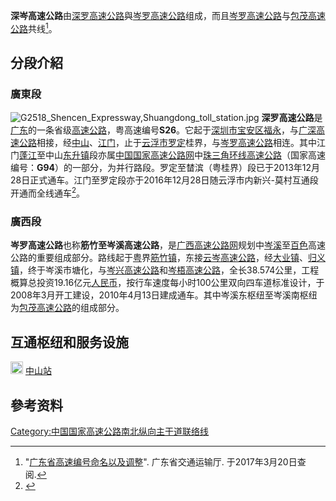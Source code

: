{{中国高速公路信息框
| 编号 = G2518
| 名称 = 深圳—岑溪高速公路
| 自定头部 = [[File:China_Expwy_G2518_sign_with_name.svg|152px]]
| 地圖 = 
| 路線簡稱 = 深岑
| 最近通車日期 = 2016年12月28日
| 规划总里程 = 
| 起點 = [[广东省|广东省]][[深圳市|深圳市]][[宝安區|宝安區]]{{China Expwy Name|G4}}及{{China Expwy Name|G15}}鹤州立交
| 終點 = [[广西壯族自治區|广西壯族自治區]][[梧州市|梧州市]][[岑溪市|岑溪市]]{{China Expwy Name|G65}}立交
| 出口處數 =
| 服务区数 =
}}
'''深岑高速公路'''由[[深罗高速公路|深罗高速公路]]與[[岑罗高速公路|岑罗高速公路]]组成，而且[[岑罗高速公路|岑罗高速公路]]与[[包茂高速公路|包茂高速公路]]共线<ref>"[http://www.gdcd.gov.cn/zxgh/69640_1.jhtml 广东省高速编号命名以及调整]{{dead link|date=2018年1月 |bot=InternetArchiveBot |fix-attempted=yes }}". 广东省交通运输厅. 于2017年3月20日查阅.</ref>。

==分段介紹==
===廣東段===
[[File:G2518_Shencen_Expressway,Shuangdong_toll_station.jpg|thumb]]
'''深罗高速公路'''是[[广东|广东]]的一条省级[[高速公路|高速公路]]，粤高速编号'''S26'''。它起于[[深圳市|深圳市]][[宝安区|宝安区]][[福永街道|福永]]，与[[广深高速公路|广深高速公路]]相接，经[[中山市|中山]]、[[江门|江门]]，止于[[云浮市|云浮市]][[罗定|罗定]]桂界，与[[岑罗高速公路|岑罗高速公路]]相连。其中江门[[蓬江|蓬江]]至中山[[东升镇_(中山市)|东升镇]]段亦属[[中国国家高速公路网|中国国家高速公路网]]中[[珠三角环线高速公路|珠三角环线高速公路]]（国家高速编号：'''G94'''）的一部分，为并行路段。罗定至榃滨（粤桂界）段已于2013年12月28日正式通车。江门至罗定段亦于2016年12月28日随云浮市内新兴-莫村互通段开通而全线通车<ref>{{Cite web|url=http://news.xinhuanet.com/local/2016-12/15/c_129405194.htm|title=江罗高速二期将于28日通车-新华网|accessdate=2017-02-08|author=梁桂婵|date=2016-12-15|last=|work=news.xinhuanet.com|publisher=南方日报|archive-date=2017-02-11|archive-url=https://web.archive.org/web/20170211080744/http://news.xinhuanet.com/local/2016-12/15/c_129405194.htm|dead-url=no}}</ref>。
===廣西段===
'''岑罗高速公路'''也称'''筋竹至岑溪高速公路'''，是[[广西高速公路|广西高速公路网]]规划中[[岑溪|岑溪]]至[[百色|百色]]高速公路的重要组成部分。路线起于[[粤|粤]]界[[筋竹镇|筋竹镇]]，东接[[云岑高速公路|云岑高速公路]]，经[[大业镇|大业镇]]、[[归义镇|归义镇]]，终于岑溪市塘化，与[[岑兴高速公路|岑兴高速公路]]和[[岑梧高速公路|岑梧高速公路]]，全长38.574公里，工程概算总投资19.16亿元[[人民币|人民币]]，按行车速度每小时100公里双向四车道标准设计，于2008年3月开工建设，2010年4月13日建成通车。其中岑溪东枢纽至岑溪南枢纽为[[包茂高速公路|包茂高速公路]]的组成部分。

== 互通枢纽和服务设施 ==
{{Start expwy exit box|place=1}}
{{Expwy exit item|place=[[深圳市|深圳市]][[宝安区|宝安区]]|place rows=2|state=U|type=H|name=黄鹤（鹤洲）|dist start=|highway connection={{China Expwy Name|G15|[[广深高速公路|广深高速公路]]|L1=G4}}<br>{{China Expwy Name|G15|[[机荷高速公路|机荷高速公路]]}}|road connection={{中国县道名|253|洲石公路}}<br/>[[機場南路_(深圳)|機場南路]]|comment=[[File:Aiga_departingflights_inv.svg|20px]] [[深圳宝安国际机场|深圳宝安国际机场]]}}
{{Expwy exit item|type=EH|name=机场|highway connection={{China Expwy Name|S3|[[广深沿江高速公路|广深沿江高速公路]]|P=Guangdong}}|road connection=|state=U|comment=[[File:Aiga_departingflights_inv.svg|20px]] [[深圳宝安国际机场|深圳宝安国际机场]]}}
{{Expwy exit item|place=[[广州市|广州市]][[南沙区_(广州市)|南沙区]]|type=H|name=万顷沙|highway connection={{China Expwy Name|S7811|[[南中高速万顷沙联络线|S7811万顷沙联络线]]|P=Guangdong}}|state=U}}
{{Expwy exit item|place=[[中山市|中山市]]|place rows=10|type=H|name=横门|highway connection={{China Expwy Name|S77|[[中山东部外环高速公路|S77中山东部外环高速]]|P=Guangdong}}|state=U|comment=[[深中通道|深中段]]终点，横门—火炬西起点}}
{{Expwy exit item|index= |type=E|state=U|name=火炬东|road connection=博爱路}}
{{Expwy exit item|index=16 |type=H|state=U|name=火炬西|highway connection={{China Expwy Name|S26|[[中开高速公路|中开高速公路]]|P=Guangdong}}|comment=横门——火炬西终点，火炬西——新隆段起点}}
{{Expwy exit item|type=E|index=78|name=城区|state=c|road connection=博爱七路}}[[File:Aiga_railtransportation_inv.svg|20px]] [[中山站_(中山市)|中山站]]
{{Expwy exit item|state=c|type=H|name=新隆|alias=|dist start=|highway connection={{China Expwy Name|G0425|[[广珠东线高速公路|广珠东线高速公路]]}}|comment=火炬西——新隆段终点，[[中江高速公路|中江段]]起点}}
{{Expwy exit item|state=o|type=E|name=港口|dist start=|road connection=港口大道}}
{{Expwy exit item|state=c|type=EH|name=东升|dist start=|highway connection={{China Expwy Name|S43|[[广珠西线高速公路|广珠西线高速公路]]|P=Guangdong|L1=G94}}|road connection={{中国国道名|105|广珠公路}}}}
{{Expwy exit item|state=c|type=S|name=东升服务区}}
{{Expwy exit item|state=c|type=E|name=小榄<ref>[http://www.gdcd.gov.cn/xzxkgg/20110125160527339_1.shtml 关于中山至江门高速公路增设小榄收费站的批复] {{Wayback|url=http://www.gdcd.gov.cn/xzxkgg/20110125160527339_1.shtml |date=20150924021339 }} 广东省交通运输厅公众网，于2011年1月30日查阅</ref>|dist start=|road connection=小榄工业大道}}
{{Expwy exit item|state=c|type=E|name=横栏|dist start=|road connection={{中国省道名|268|P=广东|岐江公路}}}}
{{Expwy exit item|place=[[江门市|江门市]]|place rows=15|state=c|type=E|name=外海|dist start=|road connection={{中国省道名|272|P=广东|江睦路}}}}
{{Expwy exit item|state=c|type=H|name=四村|dist start=|highway connection={{China Expwy Name|S47|[[江珠高速公路|江珠高速公路]]||Guangdong}}|comment=中江段终点，江鹤段起点}}
{{Expwy exit item|state=c|type=E|name=龙湾|dist start=|road connection={{中国省道名|270|P=广东|西环路}}}}
{{Expwy exit item|state=c|type=H|name=蓬江|dist start=|highway connection={{China Expwy Name|G94|[[江肇高速公路|江肇高速公路]]}}}}
{{Expwy exit item|state=c|type=E|name=杜阮|dist start=|road connection={{中国省道名|270|P=广东|江杜路}}}}{{Expwy exit item|name=共和|comment=|road connection={{中国省道名|270|270省道|P=广东|共建路}}|state=c|type=E}}
{{Expwy exit item|state=c|type=H|name=共和立交|dist start=|highway connection={{China Expwy Name|G15|[[佛開高速公路|佛開高速公路]]}}|road connection=|comment=江鹤段终点}}
{{Expwy exit item|state=c|type=H|name=平连|dist start=|highway connection={{China Expwy Name|G15|[[佛開高速公路|佛開高速公路]]}}|comment=江罗段起点}}{{Expwy exit item|name=司前|dist start=|type=S|state=O}}
{{Expwy exit item|state=o|type=E|name=古猛|dist start=|road connection={{中国国道名|325}}}}
{{Expwy exit item|state=o|type=E|name=水井|dist start=|road connection={{中国省道名|273|P=广东}}}}
{{Expwy exit item|state=o|type=E|name=宅梧|dist start=}}
{{Expwy exit item|state=o|type=E|name=双桥|dist start=|road connection=}}
{{Expwy exit item|state=o|type=E|name=双合|alias=水台|dist start=|road connection=}}{{Expwy exit item|name=水台|type=S|state=O|dist start=}}
{{Expwy exit item|place=[[佛山市|佛山市]]|state=O|type=H|name=高村|dist start=|highway connection={{China Expwy Name|S5|[[广明高速公路|广明高速公路]]|P=Guangdong}}}}
{{Expwy exit item|place=[[云浮市|云浮市]]|place rows=16|state=O|type=E|name=稔村|dist start=|road connection=}}
{{Expwy exit item|state=O|type=E|name=东成|dist start=|road connection=}}
{{Expwy exit item|state=O|type=E|name=新兴|dist start=|road connection=}}{{Expwy exit item|name=新城|dist start=|type=S|state=O}}
{{Expwy exit item|name=良洞|dist start=|type=H|highway connection={{China Expwy Name|S14|[[汕湛高速清云段|汕湛高速清云段]]|P=Guangdong}}}}
{{Expwy exit item|state=o|type=E|name=南盛|dist start=|road connection=}}
{{Expwy exit item|state=o|type=E|name=托洞|dist start=|road connection=}}
{{Expwy exit item|state=o|type=E|name=金鸡|dist start=|road connection=|alias=冲花}}{{Expwy exit item|name=苹塘|type=S|dist start=|state=O}}
{{Expwy exit item|state=O|type=E|name=华石|dist start=|highway connection=|comment=}}{{Expwy exit item|name=莫村|comment=江罗段终点，云岑段起点|highway connection={{China Expwy Name|S51|[[罗阳高速公路|罗阳高速公路]]|P=Guangdong}}|type=H|state=O}}
{{Expwy exit item|state=o|type=E|name=双东|dist start=|road connection=}}
{{Expwy exit item|state=o|type=S|name=附城服务区|dist start=}}
{{Expwy exit item|state=o|type=E|name=附城|dist start=|road connection=}}
{{Expwy exit item|state=o|type=E|name=榃滨|dist start=|road connection=|comment=港澳入境车辆必须驶出<ref>{{Cite web|title=广东省公安厅关于港澳入境车辆通行管理措施的通告|url=https://www.sohu.com/a/411862236_120053505|accessdate=2020-12-14|author=|date=2020-08-06|format=|publisher=|language=|archive-date=2021-09-29|archive-url=https://web.archive.org/web/20210929012832/https://www.sohu.com/a/411862236_120053505|dead-url=no}}</ref>}}
{{Expwy exit item|state=o|type=T|name=榃滨|dist start=|road connection=|comment=云岑段终点<ref>[http://zwgk.gd.gov.cn/006939748/201210/t20121025_351201.html 广东省人民政府办公厅关于云浮（双凤）至罗定（榃滨）高速公路收费站设置问题的复函]. 广东省人民政府. 2012年10月11日.</ref>}}
{{Expwy exit item|place=[[梧州市|梧州市]]<br />[[岑溪市|岑溪市]]|place rows=7|state=o|type=T|name=横垌|dist start=|road connection=}}
{{Expwy exit item|state=o|type=E|name=筋竹|dist start=|road connection={{中国国道名|324}}}}
{{Expwy exit item|state=o|type=P|name=筋竹停车区|dist start=}}
{{Expwy exit item|state=o|type=E|name=归义|dist start=|road connection={{中国国道名|324}}}}
{{Expwy exit item|state=o|type=S|name=岑溪东服务区|dist start=}}
{{Expwy exit item|state=c|type=EH|name=岑溪东|dist start=|road connection=义洲大道|comment=未来可接{{China Expwy Name|G65|[[岑水高速公路|岑水高速公路]]}}}}
{{Expwy exit item|state=c|type=H|name=岑溪南|dist start=|highway connection={{China Expwy Name|G80|[[岑兴高速公路|岑兴高速公路]]}}<br>{{China Expwy Name|G80|[[岑梧高速公路|岑梧高速公路]]|L1=G65}}}}
{{End expwy exit box|place=1}}

==參考资料==
{{reflist}}

{{中國國家高速公路網}}
{{廣東省高速公路}}
{{廣西壯族自治區高速公路}}

[[Category:中国国家高速公路南北纵向主干道联络线|Category:中国国家高速公路南北纵向主干道联络线]]